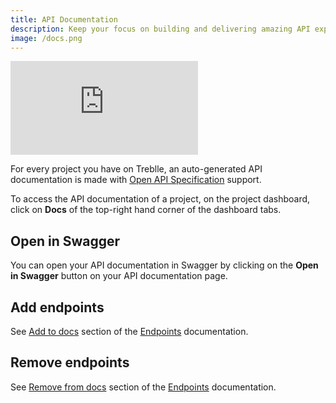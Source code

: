 ```yaml
---
title: API Documentation
description: Keep your focus on building and delivering amazing API experiences, instead of manuall writing API docs with every new release.
image: /docs.png
---
```


<iframe class="w-full aspect-[16/9]" src="https://www.youtube.com/embed/P3oBAtBtRkQ?si=o7AVaqhKbGGeOPt0" aria-label="YouTube video player" frameborder="0" allow="accelerometer; autoplay; clipboard-write; encrypted-media; gyroscope; picture-in-picture; web-share" allowfullscreen></iframe>

For every project you have on Treblle, an auto-generated API documentation is made with <a href="https://swagger.io/specification/" target="_blank">Open API Specification</a> support.

To access the API documentation of a project, on the project dashboard, click on **Docs** of the top-right hand corner of the dashboard tabs.

## Open in Swagger

You can open your API documentation in Swagger by clicking on the **Open in Swagger** button on your API documentation page.

## Add endpoints

See [Add to docs](/treblle/endpoints/#add-to-docs) section of the [Endpoints](/treblle/endpoints/) documentation.

## Remove endpoints

See [Remove from docs](/treblle/endpoints/#remove-from-docs) section of the [Endpoints](/treblle/endpoints/) documentation.